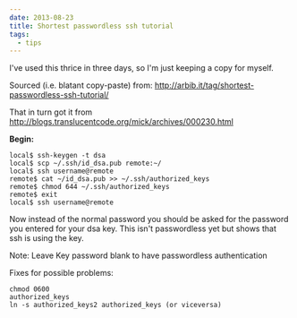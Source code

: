 ```yaml
---
date: 2013-08-23
title: Shortest passwordless ssh tutorial
tags:
  - tips
---
```

I've used this thrice in three days, so I'm just keeping a copy for
myself.

Sourced (i.e. blatant copy-paste) from:
<http://arbib.it/tag/shortest-passwordless-ssh-tutorial/>

That in turn got it from
<http://blogs.translucentcode.org/mick/archives/000230.html>

**Begin:**

``` sourceCode bash
local$ ssh-keygen -t dsa
local$ scp ~/.ssh/id_dsa.pub remote:~/
local$ ssh username@remote
remote$ cat ~/id_dsa.pub >> ~/.ssh/authorized_keys
remote$ chmod 644 ~/.ssh/authorized_keys
remote$ exit
local$ ssh username@remote
```

Now instead of the normal password you should be asked for the password
you entered for your dsa key. This isn't passwordless yet but shows that
ssh is using the key.

Note: Leave Key password blank to have passwordless authentication

Fixes for possible problems:

``` sourceCode bash
chmod 0600
authorized_keys
ln -s authorized_keys2 authorized_keys (or viceversa)
```
